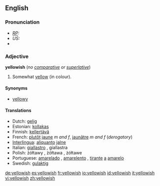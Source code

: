 ==English==

===Pronunciation===
* ''[[RP]]:'' {{IPA|/ˈjeləʊɪʃ/}}
* ''US:'' {{IPA|/ˈjelɔʊɪʃ/}}
*{{audio|en-us-yellowish.ogg|Audio (US)}}

===Adjective===
'''yellowish''' (''no [[comparative]] or [[superlative]]'')

# Somewhat [[yellow]] (in colour).

====Synonyms====
* [[yellowy]]

====Translations====
*Dutch: [[gelig]]
*Estonian: [[kollakas]]
*Finnish: [[kellertävä]]
*French: [[plutôt]] [[jaune]] ''m and f'', [[jaunâtre]] ''m and f'' (''derogatory'')
*[[Interlingua]]: [[aliquanto]] [[jalne]]
*Italian: [[giallastro]] {{m}}, giallastra {{f}}
*Polish: żółtawy {{m}}, żółtawa {{f}}, żółtawe {{n}}
*Portuguese: [[amarelado]] {{m}}, [[amarelento]] {{m}}, [[tirante]] [[a]] [[amarelo]]
*Swedish: [[gulaktig]]

[[de:yellowish]]
[[es:yellowish]]
[[fr:yellowish]]
[[io:yellowish]]
[[id:yellowish]]
[[it:yellowish]]
[[vi:yellowish]]
[[zh:yellowish]]